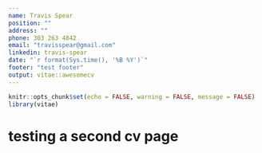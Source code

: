 ```yaml
---
name: Travis Spear
position: ""
address: ""
phone: 303 263 4842
email: "travisspear@gmail.com"
linkedin: travis-spear
date: "`r format(Sys.time(), '%B %Y')`"
footer: "test footer"
output: vitae::awesomecv
---
```


```r
knitr::opts_chunk$set(echo = FALSE, warning = FALSE, message = FALSE)
library(vitae)
```

# testing a second cv page